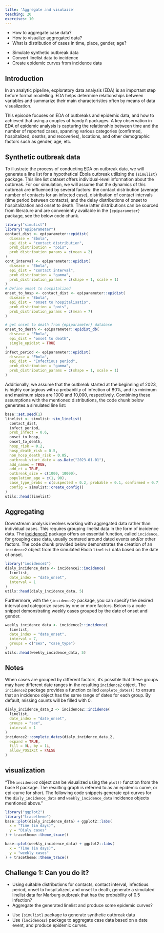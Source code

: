 ```yaml
---
title: 'Aggregate and visulaize'
teaching: 20
exercises: 10
---
```


:::::::::::::::::::::::::::::::::::::: questions 

- How to aggregate case data? 
- How to visualize aggregated data?
- What is distribution of cases in time, place, gender, age?

::::::::::::::::::::::::::::::::::::::::::::::::

::::::::::::::::::::::::::::::::::::: objectives

- Simulate synthetic outbreak data
- Convert linelist data to incidence 
- Create epidemic curves from incidence data
::::::::::::::::::::::::::::::::::::::::::::::::

## Introduction
In an analytic pipeline, exploratory data analysis (EDA) is an important step before formal modelling. EDA helps 
determine relationships between variables and summarize their main characteristics often by means of data visualization. 

This episode focuses on  EDA of outbreaks and epidemic data, and how to achieved that using a couples of handy `R` 
packages. A key observation in EDA of epidemic analysis is capturing the relationship between time and the number of 
reported cases, spanning various categories (confirmed, hospitalized, deaths, and recoveries), locations, and other 
demographic factors such as gender, age, etc.  
 
## Synthetic outbreak data
To illustrate the process of conducting EDA on outbreak data, we will generate a line list 
for a hypothetical Ebola outbreak utilizing the `{simulist}` package. This line list dataset offers individual-level 
information about the outbreak. For our simulation, we will assume that the dynamics of this outbreak are influenced by 
several factors: the contact distribution (average number of contacts for an infected case), distribution of contact 
intervals (time period between contacts), and the delay distributions of onset to hospitalization and onset to death. 
These latter distributions can be sourced from literature and are conveniently available in the `{epiparameter}` 
package, see the below code chunk.

```r
library("simulist")
library("epiparameter")
contact_dist <- epiparameter::epidist(
  disease = "Ebola",
  epi_dist = "contact distribution",
  prob_distribution = "pois",
  prob_distribution_params = c(mean = 2)
)
cont_interval <- epiparameter::epidist(
  disease = "Ebola",
  epi_dist = "contact interval",
  prob_distribution = "gamma",
  prob_distribution_params = c(shape = 1, scale = 1)
)
# Define onset to hospitalized
onset_to_hosp <- contact_dist <- epiparameter::epidist(
  disease = "Ebola",
  epi_dist = "onset to hospitalisatio",
  prob_distribution = "pois",
  prob_distribution_params = c(mean = 7)
)

# get onset to death from {epiparameter} database
onset_to_death <- epiparameter::epidist_db(
  disease = "Ebola",
  epi_dist = "onset to death",
  single_epidist = TRUE
)
infect_period <- epiparameter::epidist(
  disease = "Ebola",
  epi_dist = "Infectious period",
  prob_distribution = "gamma",
  prob_distribution_params = c(shape = 1, scale = 1)
)
```
Additionally, we assume that the outbreak started at the beginning of 2023, is highly contagious with a probability of 
infection of 80%, and its minimum and maximum sizes are 1000 and 10,000, respectively. Combining these assumptions with 
the mentioned distributions, the code chunk below generates a simulated line list:
```r
base::set.seed(1)
linelist <- simulist::sim_linelist(
  contact_dist,
  infect_period,
  prob_infect = 0.6,
  onset_to_hosp,
  onset_to_death,
  hosp_risk = 0.2,
  hosp_death_risk = 0.5,
  non_hosp_death_risk = 0.05,
  outbreak_start_date = as.Date("2023-01-01"),
  add_names = TRUE,
  add_ct = TRUE,
  outbreak_size = c(1000, 10000),
  population_age = c(1, 90),
  case_type_probs = c(suspected = 0.2, probable = 0.1, confirmed = 0.7),
  config = simulist::create_config()
)
utils::head(linelist)
```
## Aggregating
Downstream analysis involves working with aggregated data rather than individual cases. This requires grouping linelist 
data in the form of incidence data. The [incidence2]((https://www.reconverse.org/incidence2/articles/incidence2.html){.external target="_blank"}) 
package offers an essential function, called `incidence`, for grouping case data, usually centered around dated events 
and/or other factors. The code chunk provided below demonstrates the creation of an `incidence2` object from the 
simulated  Ebola `linelist` data based on the  date of onset.

```r
library("incidence2")
dialy_incidence_data <- incidence2::incidence(
  linelist,
  date_index = "date_onset",
  interval = 1
)
utils::head(dialy_incidence_data, 5)
```
Furthermore, with the `{incidence2}` package, you can specify the desired interval and categorize cases by one or 
more factors. Below is a code snippet demonstrating weekly cases grouped by the date of onset and gender.

```r
weekly_incidence_data <- incidence2::incidence(
  linelist,
  date_index = "date_onset",
  interval = 7,
  groups = c("sex", "case_type")
)
utils::head(weekly_incidence_data, 5)
```

::::::::::::::::::::::::::::::::::::: callout
## Notes 
When cases are grouped by different factors, it's possible that these groups may have different date ranges in the 
resulting `incidence2` object. The `incidence2` package provides a function called `complete_dates()` to ensure that an
 incidence object has the same range of dates for each group. By default, missing counts will be filled with 0.

```r
dialy_incidence_data_2 <- incidence2::incidence(
  linelist,
  date_index = "date_onset",
  groups = "sex",
  interval = 1
)
incidence2::complete_dates(dialy_incidence_data_2,
  expand = TRUE,
  fill = 0L, by = 1L,
  allow_POSIXct = FALSE
)
```
::::::::::::::::::::::::::::::::::::::::::::::::

## visualization

"The `incidence2` object can be visualized using the `plot()` function from the base R package. 
The resulting graph is referred to as an epidemic curve, or epi-curve for short. The following code 
snippets generate epi-curves for the `dialy_incidence_data` and `weekly_incidence_data` incidence objects mentioned above."

```r
library("ggplot2")
library("tracetheme")
base::plot(dialy_incidence_data) + ggplot2::labs(
  x = "Time (in days)",
  y = "Dialy cases"
) + tracetheme::theme_trace()
``` 


```r
base::plot(weekly_incidence_data) + ggplot2::labs(
  x = "Time (in days)",
  y = "weekly cases"
) + tracetheme::theme_trace()
``` 

::::::::::::::::::::::::::::::::::::: challenge 

## Challenge 1: Can you do it?

 - Using suitable distributions for contacts, contact interval, infectious period, onset to hospitalized, and onset to 
 death, generate a simulated linelist data for  Marburg outbreak that has the probability of $0.5$ infection?
 - Aggregate the generated linelist and produce some epidemic curves?

::::::::::::::::::::::::::::::::::::::::::::::::

::::::::::::::::::::::::::::::::::::: keypoints 

- Use `{simulist}` package to generate synthetic outbreak data
- Use `{incidence2}` package to aggregate case data based on a date event, and produce epidemic curves. 

::::::::::::::::::::::::::::::::::::::::::::::::
